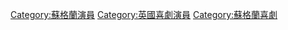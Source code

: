 [[Category:蘇格蘭演員|Category:蘇格蘭演員]]
[[Category:英國喜劇演員|Category:英國喜劇演員]]
[[Category:蘇格蘭喜劇|Category:蘇格蘭喜劇]]